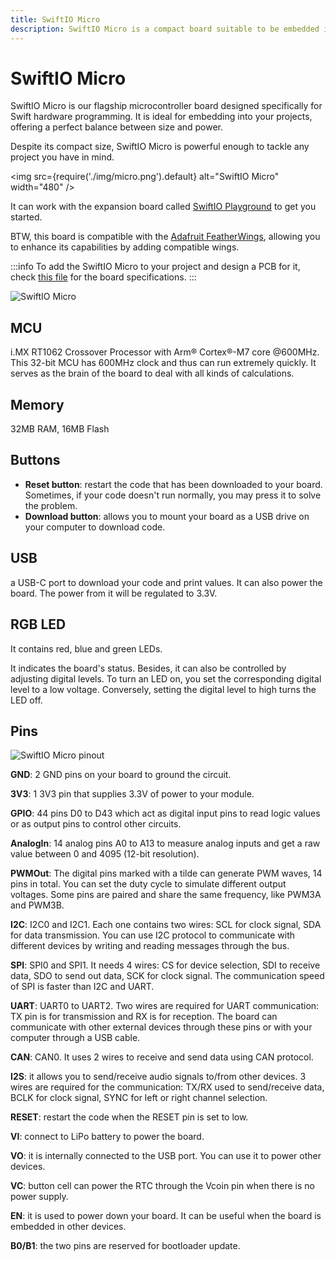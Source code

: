 ```yaml
---
title: SwiftIO Micro
description: SwiftIO Micro is a compact board suitable to be embedded in all your designs.
---
```


# SwiftIO Micro

SwiftIO Micro is our flagship microcontroller board designed specifically for Swift hardware programming. It is ideal for embedding into your projects, offering a perfect balance between size and power.

Despite its compact size, SwiftIO Micro is powerful enough to tackle any project you have in mind.

<img
  src={require('./img/micro.png').default}
  alt="SwiftIO Micro" width="480"
/>

It can work with the expansion board called [SwiftIO Playground](./swiftio-playground) to get you started.

BTW, this board is compatible with the [Adafruit FeatherWings](https://learn.adafruit.com/adafruit-feather/featherwings), allowing you to enhance its capabilities by adding compatible wings.

:::info
To add the SwiftIO Micro to your project and design a PCB for it, check [this file](./img/SwiftIOMicro.pdf) for the board specifications.
:::

![SwiftIO Micro](img/MicroParts.png)


## MCU

i.MX RT1062 Crossover Processor with Arm® Cortex®-M7 core @600MHz. This 32-bit MCU has 600MHz clock and thus can run extremely quickly. It serves as the brain of the board to deal with all kinds of calculations.


## Memory

32MB RAM, 16MB Flash


## Buttons

- **Reset button**: restart the code that has been downloaded to your board. Sometimes, if your code doesn't run normally, you may press it to solve the problem.
- **Download button**: allows you to mount your board as a USB drive on your computer to download code. 

## USB

a USB-C port to download your code and print values. It can also power the board. The power from it will be regulated to 3.3V.

## RGB LED
It contains red, blue and green LEDs. 

It indicates the board's status. Besides, it can also be controlled by adjusting digital levels. To turn an LED on, you set the corresponding digital level to a low voltage. Conversely, setting the digital level to high turns the LED off.


## Pins

![SwiftIO Micro pinout](img/MicroPinout.png)

**GND**: 2 GND pins on your board to ground the circuit.

**3V3**: 1 3V3 pin that supplies 3.3V of power to your module.

**GPIO**: 44 pins D0 to D43 which act as digital input pins to read logic values or as output pins to control other circuits.

**AnalogIn**: 14 analog pins A0 to A13 to measure analog inputs and get a raw value between 0 and 4095 (12-bit resolution).

**PWMOut**: The digital pins marked with a tilde can generate PWM waves, 14 pins in total. You can set the duty cycle to simulate different output voltages. Some pins are paired and share the same frequency, like PWM3A and PWM3B. 

**I2C**: I2C0 and I2C1. Each one contains two wires: SCL for clock signal, SDA for data transmission. You can use I2C protocol to communicate with different devices by writing and reading messages through the bus.

**SPI**: SPI0 and SPI1. It needs 4 wires: CS for device selection, SDI to receive data, SDO to send out data, SCK for clock signal. The communication speed of SPI is faster than I2C and UART.

**UART**: UART0 to UART2. Two wires are required for UART communication: TX pin is for transmission and RX is for reception. The board can communicate with other external devices through these pins or with your computer through a USB cable.

**CAN**: CAN0. It uses 2 wires to receive and send data using CAN protocol.

**I2S**: it allows you to send/receive audio signals to/from other devices. 3 wires are required for the communication: TX/RX used to send/receive data, BCLK for clock signal, SYNC for left or right channel selection.

**RESET**: restart the code when the RESET pin is set to low.

**VI**: connect to LiPo battery to power the board.

**VO**: it is internally connected to the USB port. You can use it to power other devices.

**VC**: button cell can power the RTC through the Vcoin pin when there is no power supply.

**EN**: it is used to power down your board. It can be useful when the board is embedded in other devices.

**B0/B1**: the two pins are reserved for bootloader update.



